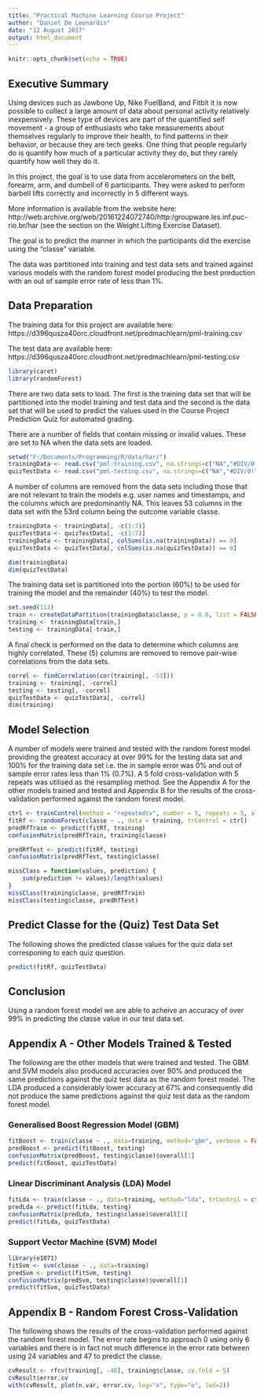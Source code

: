 ```yaml
---
title: "Practical Machine Learning Course Project"
author: "Daniel De Leonardis"
date: "12 August 2017"
output: html_document
---
```


```r
knitr::opts_chunk$set(echo = TRUE)
```

## Executive Summary

Using devices such as Jawbone Up, Nike FuelBand, and Fitbit it is now possible to collect a large amount of data about personal activity relatively inexpensively. These type of devices are part of the quantified self movement - a group of enthusiasts who take measurements about themselves regularly to improve their health, to find patterns in their behavior, or because they are tech geeks. One thing that people regularly do is quantify how much of a particular activity they do, but they rarely quantify how well they do it.

In this project, the goal is to use data from accelerometers on the belt, forearm, arm, and dumbell of 6 participants. They were asked to perform barbell lifts correctly and incorrectly in 5 different ways.

More information is available from the website here: http://web.archive.org/web/20161224072740/http:/groupware.les.inf.puc-rio.br/har (see the section on the Weight Lifting Exercise Dataset).

The goal is to predict the manner in which the participants did the exercise using the "classe" variable.

The data was partitioned into training and test data sets and trained against various models with the random forest model producing the best preduction with an out of sample error rate of less than 1%.

## Data Preparation

The training data for this project are available here:
https://d396qusza40orc.cloudfront.net/predmachlearn/pml-training.csv

The test data are available here:
https://d396qusza40orc.cloudfront.net/predmachlearn/pml-testing.csv

```r
library(caret)
library(randomForest)
```

There are two data sets to load.  The first is the training data set that will be partitioned into the model training and test data and the second is the data set that will be used to predict the values used in the Course Project Prediction Quiz for automated grading.

There are a number of fields that contain missing or invalid values.  These are set to NA when the data sets are loaded.

```r
setwd("F:/Documents/Programming/R/data/har/")
trainingData <- read.csv("pml-training.csv", na.strings=c("NA","#DIV/0!",""))
quizTestData <- read.csv("pml-testing.csv", na.strings=c("NA","#DIV/0!",""))
```

A number of columns are removed from the data sets including those that are not relevant to train the models e.g. user names and timestamps, and the columns which are predominantly NA. This leaves 53 columns in the data set with the 53rd column being the outcome variable classe.

```r
trainingData <- trainingData[, -c(1:7)]
quizTestData <- quizTestData[, -c(1:7)]
trainingData <- trainingData[, colSums(is.na(trainingData)) == 0]
quizTestData <- quizTestData[, colSums(is.na(quizTestData)) == 0]

dim(trainingData)
dim(quizTestData)
```

The training data set is partitioned into the portion (60%) to be used for training the model and the remainder (40%) to test the model.

```r
set.seed(111)
train <- createDataPartition(trainingData$classe, p = 0.6, list = FALSE)
training <- trainingData[train,]
testing <- trainingData[-train,]
```

A final check is performed on the data to determine which columns are highly correlated.  These (5) columns are removed to remove pair-wise correlations from the data sets.

```r
correl <- findCorrelation(cor(training[, -53]))
training <- training[, -correl]
testing <- testing[, -correl]
quizTestData <- quizTestData[, -correl]
dim(training)
```

## Model Selection

A number of models were trained and tested with the random forest model providing the greatest accuracy at over 99% for the testing data set and 100% for the training data set i.e. the in sample error was 0% and out of sample error rates less than 1% (0.7%). A 5 fold cross-validation with 5 repeats was utilised as the resampling method.  See the Appendix A for the other models trained and tested and Appendix B for the results of the cross-validation performed against the random forest model.

```r
ctrl <- trainControl(method = "repeatedcv", number = 5, repeats = 5, allowParallel=TRUE)
fitRf <- randomForest(classe ~ ., data = training, trControl = ctrl)
predRfTrain <- predict(fitRf, training)
confusionMatrix(predRfTrain, training$classe)

predRfTest <- predict(fitRf, testing)
confusionMatrix(predRfTest, testing$classe)

missClass = function(values, prediction) {
    sum(prediction != values)/length(values)
}
missClass(training$classe, predRfTrain)
missClass(testing$classe, predRfTest)
```

## Predict Classe for the (Quiz) Test Data Set

The following shows the predicted classe values for the quiz data set corresponing to each quiz question.

```r
predict(fitRf, quizTestData)
```

## Conclusion

Using a random forest model we are able to acheive an accuracy of over 99% in predicting the classe value in our test data set.

## Appendix A - Other Models Trained & Tested

The following are the other models that were trained and tested. The GBM and SVM models also produced accuracies over 90% and produced the same predictions against the quiz test data as the random forest model. The LDA produced a considerably lower accuracy at 67% and consequently did not produce the same predictions against the quiz test data as the random forest model.

### Generalised Boost Regression Model (GBM)

```r
fitBoost <- train(classe ~ ., data=training, method="gbm", verbose = FALSE, trControl = ctrl)
predBoost <- predict(fitBoost, testing)
confusionMatrix(predBoost, testing$classe)$overall[1]
predict(fitBoost, quizTestData)
```

### Linear Discriminant Analysis (LDA) Model

```r
fitLda <- train(classe ~ ., data=training, method="lda", trControl = ctrl)
predLda <- predict(fitLda, testing)
confusionMatrix(predLda, testing$classe)$overall[1]
predict(fitLda, quizTestData)
```

### Support Vector Machine (SVM) Model

```r
library(e1071)
fitSvm <- svm(classe ~ ., data=training)
predSvm <- predict(fitSvm, testing)
confusionMatrix(predSvm, testing$classe)$overall[1]
predict(fitSvm, quizTestData)
```

## Appendix B - Random Forest Cross-Validation

The following shows the results of the cross-validation performed against the random forest model. The error rate begins to approach 0 using only 6 variables and there is in fact not much difference in the error rate between using 24 variables and 47 to predict the classe.

```r
cvResult <- rfcv(training[, -48], training$classe, cv.fold = 5)
cvResult$error.cv
with(cvResult, plot(n.var, error.cv, log="x", type="o", lwd=2))
```